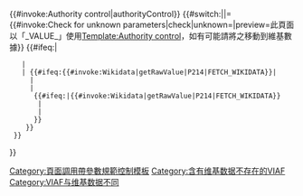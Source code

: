 {{#invoke:Authority control|authorityControl}}<noinclude>{{Documentation}}</noinclude><includeonly><!-- tracking categories to compare with Wikidata 
-->{{#switch:{{NAMESPACE}}||{{ns:14}}=<!-- Only articles and categories.
-->{{#invoke:Check for unknown parameters|check|unknown=[[Category:頁面調用帶參數規範控制模板]]|preview=此頁面以「_VALUE_」使用[[Template:Authority control]]，如有可能請將之移動到維基數據}}<!--
-->{{#ifeq:{{{VIAF|}}}|
    |<!-- empty or no VIAF in template -->
    |<!-- VIAF in template 
  -->{{#ifeq:{{#invoke:Wikidata|getRawValue|P214|FETCH_WIKIDATA}}|
      |<!-- no property P214 at Wikidata --> [[Category:含有维基数据不存在的VIAF]] <!-- These we still need to import -->
      |<!-- property P214 at Wikidata    --> 
       {{#ifeq:{{{VIAF|}}}|{{#invoke:Wikidata|getRawValue|P214|FETCH_WIKIDATA}}
        |<!-- same ID: We want to end up here -->
        |[[Category:VIAF与维基数据不同]] <!-- Figure out the best link, FIXME: multiple values on Wikidata -->
       }}
     }}
  }}
}}</includeonly>